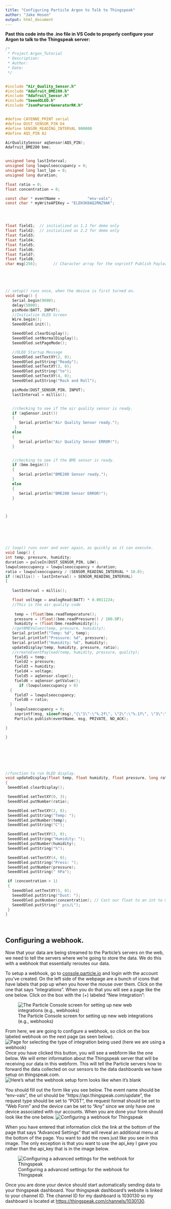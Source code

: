 ```yaml
---
title: "Configuring Particle Argon to Talk to Thingspeak"
author: "Jake Hosen"
output: html_document
---
```



**Past this code into the .ino file in VS Code to properly configure your Argon to talk to the Thingspeak server:**
```c
/*
 * Project Argon_Tutorial
 * Description:
 * Author:
 * Date:
 */


#include "Air_Quality_Sensor.h"
#include "Adafruit_BME280.h"
#include "Adafruit_Sensor.h"
#include "SeeedOLED.h"
#include "JsonParserGeneratorRK.h"


#define CAYENNE_PRINT serial
#define DUST_SENSOR_PIN D4
#define SENSOR_READING_INTERVAL 900000
#define AQS_PIN A2

AirQualitySensor aqSensor(AQS_PIN);
Adafruit_BME280 bme;


unsigned long lastInterval;
unsigned long lowpulseoccupancy = 0;
unsigned long last_lpo = 0;
unsigned long duration;

float ratio = 0;
float concentration = 0;

const char * eventName =            "env-vals";    
const char * myWriteAPIKey = "ELEH3K8AQ2RNZ9AK";




float field1;  // initialized as 1.1 for demo only
float field2;  // initialized as 2.2 for demo only
float field3;
float field4;
float field5;
float field6;
float field7;
float field8;
char msg[256];       // Character array for the snprintf Publish Payload





// setup() runs once, when the device is first turned on.
void setup() {
   Serial.begin(9600);
   delay(5000);
   pinMode(BATT, INPUT);
   //Initialize OLED Screen
   Wire.begin();
   SeeedOled.init();

   SeeedOled.clearDisplay();
   SeeedOled.setNormalDisplay();
   SeeedOled.setPageMode();

   //OLED Startup Message
   SeeedOled.setTextXY(2, 0);
   SeeedOled.putString("Ready");
   SeeedOled.setTextXY(3, 0);
   SeeedOled.putString("to");
   SeeedOled.setTextXY(4, 0);
   SeeedOled.putString("Rock and Roll");

   pinMode(DUST_SENSOR_PIN, INPUT);
   lastInterval = millis();


   //checking to see if the air quality sensor is ready.
   if (aqSensor.init())
   {
      Serial.println("Air Quality Sensor ready.");
    }
   else
   {
      Serial.println("Air Quality Sensor ERROR!");
   }


   //checking to see if the BME sensor is ready.
   if (bme.begin())
   {
      Serial.println("BME280 Sensor ready.");
   }
   else
   {
      Serial.println("BME280 Sensor ERROR!");
   }



}






// loop() runs over and over again, as quickly as it can execute.
void loop() {
int temp, pressure, humidity;   
duration = pulseIn(DUST_SENSOR_PIN, LOW);
lowpulseoccupancy = lowpulseoccupancy + duration;
ratio = lowpulseoccupancy / (SENSOR_READING_INTERVAL * 10.0);
if ((millis() - lastInterval) > SENSOR_READING_INTERVAL)
{
   
   lastInterval = millis();

   float voltage = analogRead(BATT) * 0.0011224;
   //This is the air quality code
  
    temp = (float)bme.readTemperature();
    pressure = (float)(bme.readPressure() / 100.0F);
    humidity = (float)bme.readHumidity();
   //getBMEValues(temp, pressure, humidity);
   Serial.printlnf("Temp: %d", temp);
   Serial.printlnf("Pressure: %d", pressure);
   Serial.printlnf("Humidity: %d", humidity);
   updateDisplay(temp, humidity, pressure, ratio);
   //createEventPayload(temp, humidity, pressure, quality);
    field1 = temp;
    field2 = pressure;
    field3 = humidity;
    field4 = voltage;
    field5 = aqSensor.slope();
    field6 = aqSensor.getValue();
      if (lowpulseoccupancy > 0)
  {
    field7 = lowpulseoccupancy;
    field8 = ratio;
  }
    lowpulseoccupancy = 0;
    snprintf(msg, sizeof(msg),"{\"1\":\"%.2f\", \"2\":\"%.1f\", \"3\":\"%.2f\", \"4\":\"%.2f\", \"5\":\"%.3f\", \"6\":\"%.2f\", \"7\":\"%.1f\", \"8\":\"%.4f\", \"k\":\"%s\"}", field1, field2, field3, field4, field5, field6, field7, field8, myWriteAPIKey);
    Particle.publish(eventName, msg, PRIVATE, NO_ACK);

}

}







//function to run OLED display.
void updateDisplay(float temp, float humidity, float pressure, long ratio)
{
 SeeedOled.clearDisplay();

 SeeedOled.setTextXY(0, 3);
 SeeedOled.putNumber(ratio);

 SeeedOled.setTextXY(2, 0);
 SeeedOled.putString("Temp: ");
 SeeedOled.putNumber(temp);
 SeeedOled.putString("C");

 SeeedOled.setTextXY(3, 0);
 SeeedOled.putString("Humidity: ");
 SeeedOled.putNumber(humidity);
 SeeedOled.putString("%");

 SeeedOled.setTextXY(4, 0);
 SeeedOled.putString("Press: ");
 SeeedOled.putNumber(pressure);
 SeeedOled.putString(" hPa");

 if (concentration > 1)
 {
   SeeedOled.setTextXY(5, 0);
   SeeedOled.putString("Dust: ");
   SeeedOled.putNumber(concentration); // Cast our float to an int to make it more compact
   SeeedOled.putString(" pcs/L");
 }
}
```


&nbsp;  


## Configuring a webhook.
Now that your data are being streamed to the Particle's servers on the web, we need to tell the servers where we're going to store the data. We do this with a webhook that essentially reroutes our data.

To setup a webhook, go to [console.particle.io](http://console.particle.io) and login with the account you've created. On the left side of the webpage are a bunch of icons that have labels that pop up when you hover the mouse over them. Click on the one that says "integrations". When you do that you will see a page like the one below. Click on the box with the (+) labeled "New Integration":

![The Particle Console screen for setting up new web integrations (e.g., webhooks)](new_integration.png)

From here, we are going to configure a webhook, so click on the box labeled webhook on the next page (as seen below).
![Page for selecting the type of integration being used (here we are using a webhook)](add_webhook.png)
Once you have clicked this button, you will see a webform like the one below. We will enter information about the Thingspeak server that will be receiving our data in this webform. This will tell the Particle servers how to forward the data collected on our sensors to the data dashboards we have setup on thingspeak.com.
![Here's what the webhook setup form looks like when it's blank](webhook_blank.png)

You should fill out the form like you see below. The event name should be "env-vals", the url should be "https://api.thingspeak.com/update", the request type should be set to "POST", the request format should be set to "Web Form" and the device can be set to "Any" since we only have one device associated with our accounts. When you are done your form should look like the one below.
![Configuring a webhook for Thingspeak](webhook_thingspeak.png)

When you have entered that information click the link at the bottom of the page that says "Advanced Settings" that will reveal an additional menu at the bottom of the page. You want to add the rows just like you see in this image. The only exception is that you want to use the api_key I gave you rather than the api_key that is in the image below.

![Configuring a advanced settings for the webhook for Thingspeak](webhook_thingspeak_advanced.png)

Once you are done your device should start automatically sending data to your thingspeak dashboard. Your thingspeak dashboard's website is linked to your channel ID. The channel ID for my dashboard is 1030130 so my dashboard is located at [https://thingspeak.com/channels/1030130](https://thingspeak.com/channels/1030130).
